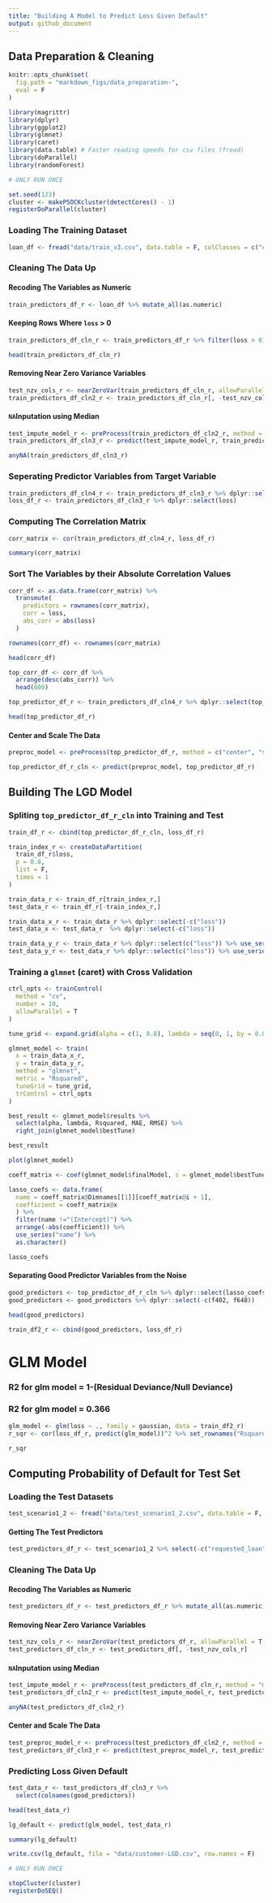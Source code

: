 ```yaml
---
title: "Building A Model to Predict Loss Given Default"
output: github_document
---
```


## Data Preparation & Cleaning

```r
knitr::opts_chunk$set(
  fig.path = "markdown_figs/data_preparation-",
  eval = F
)
```

```r
library(magrittr)
library(dplyr)
library(ggplot2)
library(glmnet)
library(caret)
library(data.table) # Faster reading speeds for csv files (fread)
library(doParallel)
library(randomForest)
```


```r
# ONLY RUN ONCE

set.seed(123)
cluster <- makePSOCKcluster(detectCores() - 1)
registerDoParallel(cluster)
```

### Loading The Training Dataset

```r
loan_df <- fread("data/train_v3.csv", data.table = F, colClasses = c("character"))
```

### Cleaning The Data Up

#### Recoding The Variables as Numeric

```r
train_predictors_df_r <- loan_df %>% mutate_all(as.numeric)
```

#### Keeping Rows Where `loss` > 0

```r
train_predictors_df_cln_r <- train_predictors_df_r %>% filter(loss > 0)

head(train_predictors_df_cln_r)
```

#### Removing Near Zero Variance Variables

```r
test_nzv_cols_r <- nearZeroVar(train_predictors_df_cln_r, allowParallel = T, foreach = T)
train_predictors_df_cln2_r <- train_predictors_df_cln_r[, -test_nzv_cols_r]
```

#### `NA`Inputation using Median

```r
test_impute_model_r <- preProcess(train_predictors_df_cln2_r, method = "medianImpute")
train_predictors_df_cln3_r <- predict(test_impute_model_r, train_predictors_df_cln2_r)

anyNA(train_predictors_df_cln3_r)
```

### Seperating Predictor Variables from Target Variable

```r
train_predictors_df_cln4_r <- train_predictors_df_cln3_r %>% dplyr::select(-c("V1", "id", "loss"))
loss_df_r <- train_predictors_df_cln3_r %>% dplyr::select(loss)
```

### Computing The Correlation Matrix

```r
corr_matrix <- cor(train_predictors_df_cln4_r, loss_df_r)

summary(corr_matrix)
```

### Sort The Variables by their Absolute Correlation Values

```r
corr_df <- as.data.frame(corr_matrix) %>%
  transmute(
    predictors = rownames(corr_matrix),
    corr = loss,
    abs_corr = abs(loss)
  )

rownames(corr_df) <- rownames(corr_matrix)

head(corr_df)
```

```r
top_corr_df <- corr_df %>%
  arrange(desc(abs_corr)) %>%
  head(600)

top_predictor_df_r <- train_predictors_df_cln4_r %>% dplyr::select(top_corr_df$predictors)
```

```r
head(top_predictor_df_r)
```

#### Center and Scale The Data

```r
preproc_model <- preProcess(top_predictor_df_r, method = c("center", "scale"))

top_predictor_df_r_cln <- predict(preproc_model, top_predictor_df_r)
```

## Building The LGD Model

### Spliting `top_predictor_df_r_cln` into Training and Test

```r
train_df_r <- cbind(top_predictor_df_r_cln, loss_df_r)

train_index_r <- createDataPartition(
  train_df_r$loss,
  p = 0.8,
  list = F,
  times = 1
)

train_data_r <- train_df_r[train_index_r,]
test_data_r <- train_df_r[-train_index_r,]

train_data_x_r <- train_data_r %>% dplyr::select(-c("loss"))
test_data_x <- test_data_r  %>% dplyr::select(-c("loss"))

train_data_y_r <- train_data_r %>% dplyr::select(c("loss")) %>% use_series("loss") %>% as.numeric()
test_data_y_r <- test_data_r %>% dplyr::select(c("loss")) %>% use_series("loss") %>% as.numeric()
```

### Training a `glmnet` (caret) with Cross Validation

```r
ctrl_opts <- trainControl(
  method = "cv",
  number = 10,
  allowParallel = T
)

tune_grid <- expand.grid(alpha = c(1, 0.8), lambda = seq(0, 1, by = 0.01))

glmnet_model <- train(
  x = train_data_x_r,
  y = train_data_y_r,
  method = "glmnet",
  metric = "Rsquared",
  tuneGrid = tune_grid,
  trControl = ctrl_opts
)

best_result <- glmnet_model$results %>%
  select(alpha, lambda, Rsquared, MAE, RMSE) %>%
  right_join(glmnet_model$bestTune)

best_result
```

```r
plot(glmnet_model)
```


```r
coeff_matrix <- coef(glmnet_model$finalModel, s = glmnet_model$bestTune$lambda)

lasso_coefs <- data.frame(
  name = coeff_matrix@Dimnames[[1]][coeff_matrix@i + 1],
  coefficient = coeff_matrix@x
  ) %>%
  filter(name !="(Intercept)") %>%
  arrange(-abs(coefficient)) %>%
  use_series("name") %>%
  as.character()

lasso_coefs
```

#### Separating Good Predictor Variables from the Noise

```r
good_predictors <- top_predictor_df_r_cln %>% dplyr::select(lasso_coefs)
good_predictors <- good_predictors %>% dplyr::select(-c(f402, f648))

head(good_predictors)
```

```r
train_df2_r <- cbind(good_predictors, loss_df_r)
```

# GLM Model
### R2 for glm model = 1-(Residual Deviance/Null Deviance)
### R2 for glm model = 0.366

```r
glm_model <- glm(loss ~ ., family = gaussian, data = train_df2_r)
r_sqr <- cor(loss_df_r, predict(glm_model))^2 %>% set_rownames("Rsquared")

r_sqr
```


## Computing Probability of Default for Test Set

### Loading the Test Datasets

```r
test_scenario1_2 <- fread("data/test_scenario1_2.csv", data.table = F, colClasses = c("character"))
```

#### Getting The Test Predictors

```r
test_predictors_df_r <- test_scenario1_2 %>% select(-c("requested_loan", "V1", "X", "id"))
```

### Cleaning The Data Up

#### Recoding The Variables as Numeric

```r
test_predictors_df_r <- test_predictors_df_r %>% mutate_all(as.numeric)
```

#### Removing Near Zero Variance Variables

```r
test_nzv_cols_r <- nearZeroVar(test_predictors_df_r, allowParallel = T, foreach = T)
test_predictors_df_cln_r <- test_predictors_df[, -test_nzv_cols_r]
```

#### `NA`Inputation using Median

```r
test_impute_model_r <- preProcess(test_predictors_df_cln_r, method = "medianImpute")
test_predictors_df_cln2_r <- predict(test_impute_model_r, test_predictors_df_cln_r)

anyNA(test_predictors_df_cln2_r)
```

#### Center and Scale The Data

```r
test_preproc_model_r <- preProcess(test_predictors_df_cln2_r, method = c("center", "scale"))
test_predictors_df_cln3_r <- predict(test_preproc_model_r, test_predictors_df_cln2_r)
```

### Predicting Loss Given Default

```r
test_data_r <- test_predictors_df_cln3_r %>%
  select(colnames(good_predictors))

head(test_data_r)
```

```r
lg_default <- predict(glm_model, test_data_r)
```

```r
summary(lg_default)
```

```r
write.csv(lg_default, file = "data/customer-LGD.csv", row.names = F)
```

```r
# ONLY RUN ONCE

stopCluster(cluster)
registerDoSEQ()
```
